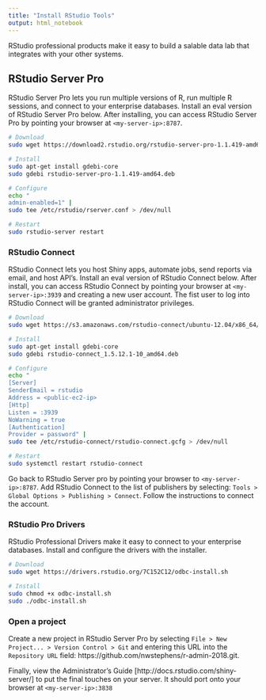 ```yaml
---
title: "Install RStudio Tools"
output: html_notebook
---
```


RStudio professional products make it easy to build a salable data lab that integrates with your other systems.

## RStudio Server Pro

RStudio Server Pro lets you run multiple versions of R, run multiple R sessions, and connect to your enterprise databases. Install an eval version of RStudio Server Pro below. After installing, you can access RStudio Server Pro by pointing your browser at `<my-server-ip>:8787`.

```bash
# Download
sudo wget https://download2.rstudio.org/rstudio-server-pro-1.1.419-amd64.deb

# Install
sudo apt-get install gdebi-core
sudo gdebi rstudio-server-pro-1.1.419-amd64.deb

# Configure
echo "
admin-enabled=1" | 
sudo tee /etc/rstudio/rserver.conf > /dev/null

# Restart
sudo rstudio-server restart
```

### RStudio Connect

RStudio Connect lets you host Shiny apps, automate jobs, send reports via email, and host API's. Install an eval version of RStudio Connect below. After install, you can access RStudio Connect by pointing your browser at `<my-server-ip>:3939` and creating a new user account. The fist user to log into RStudio Connect will be granted administrator privileges.

```bash
# Download
sudo wget https://s3.amazonaws.com/rstudio-connect/ubuntu-12.04/x86_64/rstudio-connect_1.5.12.1-10_amd64.deb

# Install
sudo apt-get install gdebi-core
sudo gdebi rstudio-connect_1.5.12.1-10_amd64.deb

# Configure
echo "
[Server]
SenderEmail = rstudio
Address = <public-ec2-ip>
[Http]
Listen = :3939
NoWarning = true
[Authentication]
Provider = password" |
sudo tee /etc/rstudio-connect/rstudio-connect.gcfg > /dev/null

# Restart
sudo systemctl restart rstudio-connect
```

Go back to RStudio Server pro by pointing your browser to `<my-server-ip>:8787`. Add RStudio Connect to the list of publishers by selecting: `Tools > Global Options > Publishing > Connect`. Follow the instructions to connect the account.

### RStudio Pro Drivers

RStudio Professional Drivers make it easy to connect to your enterprise databases. Install and configure the drivers with the installer.

```bash
# Download
sudo wget https://drivers.rstudio.org/7C152C12/odbc-install.sh

# Install
sudo chmod +x odbc-install.sh
sudo ./odbc-install.sh
```

### Open a project

Create a new project in RStudio Server Pro by selecting `File > New Project... > Version Control > Git` and entering this URL into the `Repository URL` field: https://github.com/nwstephens/r-admin-2018.git.

Finally, view the Administrator's Guide [http://docs.rstudio.com/shiny-server/] to put the final touches on your server. It should port onto your browser at `<my-server-ip>:3838`